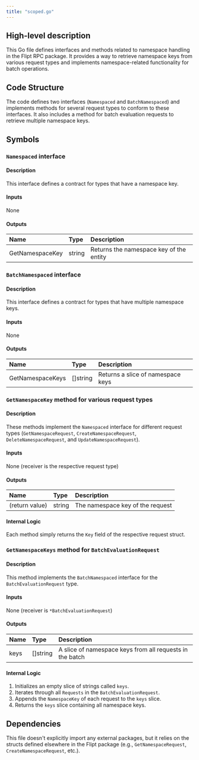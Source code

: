```yaml
---
title: "scoped.go"
---
```


## High-level description
This Go file defines interfaces and methods related to namespace handling in the Flipt RPC package. It provides a way to retrieve namespace keys from various request types and implements namespace-related functionality for batch operations.

## Code Structure
The code defines two interfaces (`Namespaced` and `BatchNamespaced`) and implements methods for several request types to conform to these interfaces. It also includes a method for batch evaluation requests to retrieve multiple namespace keys.

## Symbols

### `Namespaced` interface
#### Description
This interface defines a contract for types that have a namespace key.

#### Inputs
None

#### Outputs
| Name | Type | Description |
|:-----|:-----|:------------|
| GetNamespaceKey | string | Returns the namespace key of the entity |

### `BatchNamespaced` interface
#### Description
This interface defines a contract for types that have multiple namespace keys.

#### Inputs
None

#### Outputs
| Name | Type | Description |
|:-----|:-----|:------------|
| GetNamespaceKeys | []string | Returns a slice of namespace keys |

### `GetNamespaceKey` method for various request types
#### Description
These methods implement the `Namespaced` interface for different request types (`GetNamespaceRequest`, `CreateNamespaceRequest`, `DeleteNamespaceRequest`, and `UpdateNamespaceRequest`).

#### Inputs
None (receiver is the respective request type)

#### Outputs
| Name | Type | Description |
|:-----|:-----|:------------|
| (return value) | string | The namespace key of the request |

#### Internal Logic
Each method simply returns the `Key` field of the respective request struct.

### `GetNamespaceKeys` method for `BatchEvaluationRequest`
#### Description
This method implements the `BatchNamespaced` interface for the `BatchEvaluationRequest` type.

#### Inputs
None (receiver is `*BatchEvaluationRequest`)

#### Outputs
| Name | Type | Description |
|:-----|:-----|:------------|
| keys | []string | A slice of namespace keys from all requests in the batch |

#### Internal Logic
1. Initializes an empty slice of strings called `keys`.
2. Iterates through all `Requests` in the `BatchEvaluationRequest`.
3. Appends the `NamespaceKey` of each request to the `keys` slice.
4. Returns the `keys` slice containing all namespace keys.

## Dependencies
This file doesn't explicitly import any external packages, but it relies on the structs defined elsewhere in the Flipt package (e.g., `GetNamespaceRequest`, `CreateNamespaceRequest`, etc.).